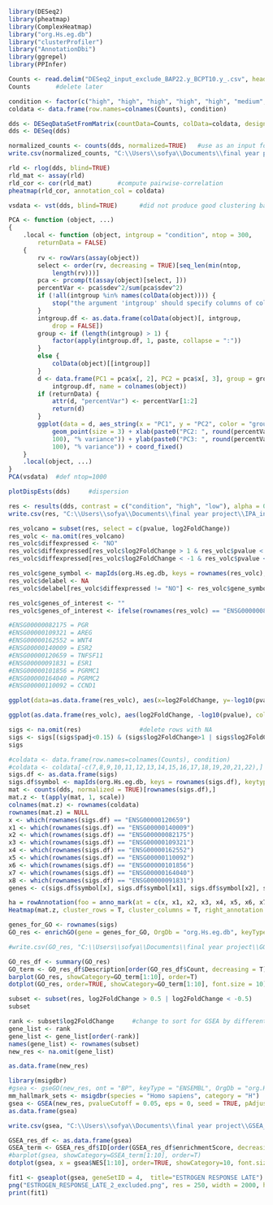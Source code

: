 ```r
library(DESeq2)
library(pheatmap)
library(ComplexHeatmap)
library("org.Hs.eg.db")
library("clusterProfiler")
library("AnnotationDbi")
library(ggrepel)
library(PPInfer)
```
```r
Counts <- read.delim("DESeq2_input_exclude_BAP22.y_BCPT10.y_.csv", header=TRUE, row.names=1, sep=";")
Counts       #delete later
```
```r
condition <- factor(c("high", "high", "high", "high", "high", "medium", "medium", "medium", "medium", "medium", "medium", "medium", "medium", "medium", "medium", "medium", "medium", "medium", "medium", "medium", "medium", "low", "low", "low", "low", "low"))
coldata <- data.frame(row.names=colnames(Counts), condition)

dds <- DESeqDataSetFromMatrix(countData=Counts, colData=coldata, design=~condition)
dds <- DESeq(dds)
```
```r
normalized_counts <- counts(dds, normalized=TRUE)   #use as an input for PCA and tSNE in Python
write.csv(normalized_counts, "C:\\Users\\sofya\\Documents\\final year project\\normalized_counts_after_DESeq2_for_visualisation.csv", row.names=TRUE)
```
```r
rld <- rlog(dds, blind=TRUE)                                                 #choose rlog() or vst(); note the batch effect
rld_mat <- assay(rld)   
rld_cor <- cor(rld_mat)       #compute pairwise-correlation
pheatmap(rld_cor, annotation_col = coldata)                                  #hierarchical clustering
```
```r
vsdata <- vst(dds, blind=TRUE)      #did not produce good clustering based on MD, so sckit-learn plot was used

PCA <- function (object, ...) 
{
    .local <- function (object, intgroup = "condition", ntop = 300, 
        returnData = FALSE) 
    {
        rv <- rowVars(assay(object))
        select <- order(rv, decreasing = TRUE)[seq_len(min(ntop, 
            length(rv)))]
        pca <- prcomp(t(assay(object)[select, ]))
        percentVar <- pca$sdev^2/sum(pca$sdev^2)
        if (!all(intgroup %in% names(colData(object)))) {
            stop("the argument 'intgroup' should specify columns of colData(dds)")
        }
        intgroup.df <- as.data.frame(colData(object)[, intgroup, 
            drop = FALSE])
        group <- if (length(intgroup) > 1) {
            factor(apply(intgroup.df, 1, paste, collapse = ":"))
        }
        else {
            colData(object)[[intgroup]]
        }
        d <- data.frame(PC1 = pca$x[, 2], PC2 = pca$x[, 3], group = group,
            intgroup.df, name = colnames(object))
        if (returnData) {
            attr(d, "percentVar") <- percentVar[1:2]
            return(d)
        }
        ggplot(data = d, aes_string(x = "PC1", y = "PC2", color = "group")) + 
            geom_point(size = 3) + xlab(paste0("PC2: ", round(percentVar[2] * 
            100), "% variance")) + ylab(paste0("PC3: ", round(percentVar[3] * 
            100), "% variance")) + coord_fixed()
    }
    .local(object, ...)
}
PCA(vsdata)  #def ntop=1000
```
```r
plotDispEsts(dds)     #dispersion
```
```r
res <- results(dds, contrast = c("condition", "high", "low"), alpha = 0.15) #default alpha = 0.1, increased for more genes for GO
write.csv(res, "C:\\Users\\sofya\\Documents\\final year project\\IPA_input_alpha_0.15.csv", row.names=TRUE)    #input for IPA
```
```r
res_volcano = subset(res, select = c(pvalue, log2FoldChange))
res_volc <- na.omit(res_volcano)                                                        #remove rows containing NA
res_volc$diffexpressed <- "NO"
res_volc$diffexpressed[res_volc$log2FoldChange > 1 & res_volc$pvalue < 0.05] <- "UP"
res_volc$diffexpressed[res_volc$log2FoldChange < -1 & res_volc$pvalue < 0.05] <- "DOWN"

res_volc$gene_symbol <- mapIds(org.Hs.eg.db, keys = rownames(res_volc), keytype = "ENSEMBL", column = "SYMBOL")
res_volc$delabel <- NA
res_volc$delabel[res_volc$diffexpressed != "NO"] <- res_volc$gene_symbol[(res_volc$diffexpressed != "NO")] #delabel allows to label all genes/only repelled

res_volc$genes_of_interest <- ""
res_volc$genes_of_interest <- ifelse(rownames(res_volc) == "ENSG00000082175" | rownames(res_volc) == "ENSG00000109321" | rownames(res_volc) == "ENSG00000162552" | rownames(res_volc) == "ENSG00000140009" | rownames(res_volc) == "ENSG00000120659" | rownames(res_volc) == "ENSG00000091831" | rownames(res_volc) == "ENSG00000101856" | rownames(res_volc) == "ENSG00000164040" | rownames(res_volc) == "ENSG00000110092", TRUE, FALSE)

#ENSG00000082175 = PGR
#ENSG00000109321 = AREG
#ENSG00000162552 = WNT4
#ENSG00000140009 = ESR2
#ENSG00000120659 = TNFSF11
#ENSG00000091831 = ESR1
#ENSG00000101856 = PGRMC1
#ENSG00000164040 = PGRMC2
#ENSG00000110092 = CCND1

ggplot(data=as.data.frame(res_volc), aes(x=log2FoldChange, y=-log10(pvalue), col=diffexpressed, label=delabel)) + geom_point() + geom_text_repel(max.overlaps = 10, col = "black") + geom_vline(xintercept=c(-1, 1), col="red") + geom_hline(yintercept=-log10(0.05), col="red") + scale_color_manual(values=c("DOWN" = "blue", "NO" = "grey", "UP" = "red")) + theme_minimal()

ggplot(as.data.frame(res_volc), aes(log2FoldChange, -log10(pvalue), col=diffexpressed)) + geom_point() + geom_text_repel(aes(log2FoldChange, -log10(pvalue)), label = ifelse(res_volc$genes_of_interest, res_volc$gene_symbol, ""), col = "black", max.overlaps = Inf) + geom_vline(xintercept=c(-1, 1), col="red") + geom_hline(yintercept=-log10(0.05), col="red") + scale_color_manual(values=c("DOWN" = "lightblue", "NO" = "lightgrey", "UP" = "pink")) + theme_minimal()

```
```r
sigs <- na.omit(res)                #delete rows with NA
sigs <- sigs[(sigs$padj<0.15) & (sigs$log2FoldChange>1 | sigs$log2FoldChange< -1),]
sigs
```
```r
#coldata <- data.frame(row.names=colnames(Counts), condition)
#coldata <- coldata[-c(7,8,9,10,11,12,13,14,15,16,17,18,19,20,21,22),]
sigs.df <- as.data.frame(sigs)
sigs.df$symbol <- mapIds(org.Hs.eg.db, keys = rownames(sigs.df), keytype = "ENSEMBL", column = "SYMBOL")
mat <- counts(dds, normalized = TRUE)[rownames(sigs.df),]
mat.z <- t(apply(mat, 1, scale))
colnames(mat.z) <- rownames(coldata)
rownames(mat.z) = NULL
x <- which(rownames(sigs.df) == "ENSG00000120659")
x1 <- which(rownames(sigs.df) == "ENSG00000140009")
x2 <- which(rownames(sigs.df) == "ENSG00000082175")
x3 <- which(rownames(sigs.df) == "ENSG00000109321")
x4 <- which(rownames(sigs.df) == "ENSG00000162552")
x5 <- which(rownames(sigs.df) == "ENSG00000110092")
x6 <- which(rownames(sigs.df) == "ENSG00000101856")
x7 <- which(rownames(sigs.df) == "ENSG00000164040")
x8 <- which(rownames(sigs.df) == "ENSG00000091831")
genes <- c(sigs.df$symbol[x], sigs.df$symbol[x1], sigs.df$symbol[x2], sigs.df$symbol[x3], sigs.df$symbol[x4], sigs.df$symbol[x5], sigs.df$symbol[x6], sigs.df$symbol[x7], sigs.df$symbol[x8])

ha = rowAnnotation(foo = anno_mark(at = c(x, x1, x2, x3, x4, x5, x6, x7), labels = genes))                               #hierarchical clustering
Heatmap(mat.z, cluster_rows = T, cluster_columns = T, right_annotation = ha, column_labels = condition, name = "Z-score")
```
```r
genes_for_GO <- rownames(sigs)
GO_res <- enrichGO(gene = genes_for_GO, OrgDb = "org.Hs.eg.db", keyType = "ENSEMBL", ont = "ALL")
```
```r
#write.csv(GO_res, "C:\\Users\\sofya\\Documents\\final year project\\GO_results.csv", row.names=TRUE)
```
```r
GO_res_df <- summary(GO_res)
GO_term <- GO_res_df$Description[order(GO_res_df$Count, decreasing = T)]
barplot(GO_res, showCategory=GO_term[1:10], order=T)
dotplot(GO_res, order=TRUE, showCategory=GO_term[1:10], font.size = 10)
```
```r
subset <- subset(res, log2FoldChange > 0.5 | log2FoldChange < -0.5)
subset
```
```r
rank <- subset$log2FoldChange     #change to sort for GSEA by different parameter
gene_list <- rank
gene_list <- gene_list[order(-rank)]
names(gene_list) <- rownames(subset)
new_res <- na.omit(gene_list)
```
```r
as.data.frame(new_res)
```
```r
library(msigdbr)
#gsea <- gseGO(new_res, ont = "BP", keyType = "ENSEMBL", OrgDb = "org.Hs.eg.db", eps = 1e-300)
mm_hallmark_sets <- msigdbr(species = "Homo sapiens", category = "H")
gsea <- GSEA(new_res, pvalueCutoff = 0.05, eps = 0, seed = TRUE, pAdjustMethod = "BH", TERM2GENE = dplyr::select(mm_hallmark_sets, gs_name, human_ensembl_gene))
as.data.frame(gsea)
```
```r
write.csv(gsea, "C:\\Users\\sofya\\Documents\\final year project\\GSEA_results_log2_05_2_excluded.csv", row.names=F)
```
```r
GSEA_res_df <- as.data.frame(gsea)
GSEA_term <- GSEA_res_df$ID[order(GSEA_res_df$enrichmentScore, decreasing = T)]
#barplot(gsea, showCategory=GSEA_term[1:10], order=T)
dotplot(gsea, x = gsea$NES[1:10], order=TRUE, showCategory=10, font.size = 10)
```
```r
fit1 <- gseaplot(gsea, geneSetID = 4,  title="ESTROGEN RESPONSE LATE")
png("ESTROGEN_RESPONSE_LATE_2_excluded.png", res = 250, width = 2000, height = 1300)
print(fit1)
```


